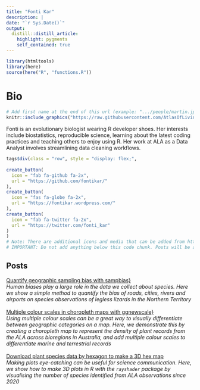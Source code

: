 ```yaml
---
title: "Fonti Kar"
description: |
date: "`r Sys.Date()`"
output: 
  distill::distill_article:
    highlight: pygments
    self_contained: true
---
```

```r
library(htmltools)
library(here)
source(here("R", "functions.R"))
```
# Bio
:::float-image
```r
# Add first name at the end of this url (example: ".../people/martin.jpg")
knitr::include_graphics("https://raw.githubusercontent.com/AtlasOfLivingAustralia/ala-labs/main/images/people/fonti.jpg")
```
Fonti is an evolutionary biologist wearing R developer shoes. Her interests include biostatistics, reproducible science, learning about the latest coding practices and teaching others to enjoy using R. Her work at ALA as a Data Analyst involves streamlining data cleaning workflows. 
```r
tags$div(class = "row", style = "display: flex;",
         
create_button(
  icon = "fab fa-github fa-2x",
  url = "https://github.com/fontikar/"
),
create_button(
  icon = "fas fa-globe fa-2x",
  url = "https://fontikar.wordpress.com/"
),
create_button(
  icon = "fab fa-twitter fa-2x",
  url = "https://twitter.com/fonti_kar"
)
)
# Note: There are additional icons and media that can be added from https://fontawesome.com/icons
# IMPORTANT: Do not add anything below this code chunk. Posts will be auto-updated when the site it built
```
:::
<h2>Posts</h2>

<a href='https://labs.ala.org.au/posts/2022-07-22_sample-bias/'>Quantify geographic sampling bias with sampbias}</a><br><em>Human biases play a large role in the data we collect about species. Here we show a simple method to quantify the bias of roads, cities, rivers and airports on species observations of legless lizards in the Northern Territory</em><br><br>
<a href='https://labs.ala.org.au/posts/2022-05-23-ggnewscale/'>Multiple colour scales in choropleth maps with ggnewscale}</a><br><em>Using multiple colour scales can be a great way to visually differentiate between geographic categories on a map. Here, we demonstrate this by creating a choropleth map to represent the density of plant records from the ALA across bioregions in Australia, and add multiple colour scales to differentiate marine and terrestrial records</em><br><br>
<a href='https://labs.ala.org.au/posts/2022-05-17_3d-map/'>Download plant species data by hexagon to make a 3D hex map\n</a><br><em>Making plots eye-catching can be useful for science communication. Here, we show how to make 3D plots in R with the `rayshader` package by visualising the number of species identified from ALA observations since 2020</em><br><br>

